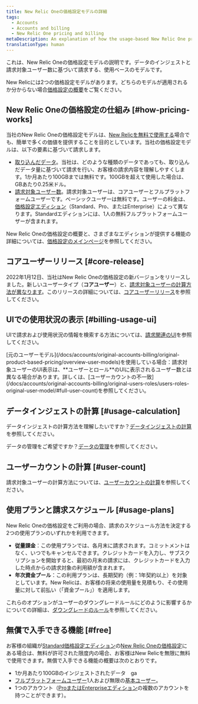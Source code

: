 ```yaml
---
title: New Relic Oneの価格設定モデルの詳細
tags:
  - Accounts
  - Accounts and billing
  - New Relic One pricing and billing
metaDescription: An explanation of how the usage-based New Relic One pricing model works.
translationType: human
---
```


これは、New Relic Oneの価格設定モデルの説明です。データのインジェストと請求対象ユーザー数に基づいて請求する、使用ベースのモデルです。

New Relicには2つの価格設定モデルがあります。どちらのモデルが適用されるか分からない場合[価格設定の概要](/docs/accounts/original-accounts-billing/original-product-based-pricing/overview-changes-pricing-user-model)をご覧ください。

## New Relic Oneの価格設定の仕組み [#how-pricing-works]

当社のNew Relic Oneの価格設定モデルは、[New Relicを無料で使用する](#free)場合でも、簡単で多くの価値を提供することを目的としています。当社の価格設定モデルは、以下の要素に基づいて請求します。

* [取り込んだデータ](/docs/accounts/accounts-billing/new-relic-one-pricing-billing/data-ingest-billing)。当社は、どのような種類のデータであっても、取り込んだデータ量に基づいて請求を行い、お客様の請求内容を理解しやすくします。1か月あたり100GBまでは無料です。100GBを超えて使用した場合は、GBあたり0.25米ドル。
* [請求対象ユーザー数](/docs/accounts/accounts-billing/new-relic-one-pricing-billing/user-count-billing)。請求対象ユーザーは、コアユーザーとフルプラットフォームユーザーです。ベーシックユーザーは無料です。ユーザーの料金は、[価格設定エディション](https://newrelic.com/pricing)（Standard、Pro、またはEnterprise）によって異なります。Standardエディションには、1人の無料フルプラットフォームユーザーが含まれます。

New Relic Oneの価格設定の概要と、さまざまなエディションが提供する機能の詳細については、[価格設定のメインページ](https://newrelic.com/pricing)を参照してください。

## コアユーザーリリース [#core-release]

2022年1月12日、当社はNew Relic Oneの価格設定の新バージョンをリリースしました。新しいユーザータイプ（**コアユーザー**）と、[請求対象ユーザーの計算方法が異なります](/docs/accounts/accounts-billing/new-relic-one-pricing-billing/user-count-billing)。このリリースの詳細については、[コアユーザーリリース](/docs/accounts/accounts-billing/new-relic-one-pricing-billing/core-users-release)を参照してください。

## UIでの使用状況の表示 [#billing-usage-ui]

UIで請求および使用状況の情報を検索する方法については、[請求関連のUI](/docs/accounts/accounts-billing/general-account-settings/introduction-account-settings)を参照してください。

<Callout variant="important">
  [元のユーザーモデル](/docs/accounts/original-accounts-billing/original-product-based-pricing/overview-user-models)を使用している場合：請求対象ユーザーのUI表示は、**ユーザーとロール**のUIに表示されるユーザー数とは異なる場合があります。詳しくは、[ユーザーカウントの不一致](/docs/accounts/original-accounts-billing/original-users-roles/users-roles-original-user-model/#full-user-count)を参照してください。
</Callout>

## データインジェストの計算 [#usage-calculation]

データインジェストの計算方法を理解したいですか？[データインジェストの計算](/docs/accounts/accounts-billing/new-relic-one-pricing-billing/data-ingest-billing)を参照してください。

データの管理をご希望ですか？[データの管理](/docs/data-apis/manage-data/manage-data-coming-new-relic)を参照してください。

## ユーザーカウントの計算 [#user-count]

請求対象ユーザーの計算方法については、[ユーザーカウントの計算](/docs/accounts/accounts-billing/new-relic-one-pricing-billing/user-count-billing)を参照してください。

## 使用プランと請求スケジュール [#usage-plans]

New Relic Oneの価格設定をご利用の場合、請求のスケジュール方法を決定する2つの使用プランのいずれかを利用できます。

* **従量課金**：この使用プランでは、各月末に請求されます。コミットメントはなく、いつでもキャンセルできます。クレジットカードを入力し、サブスクリプションを開始すると、最初の月末の請求には、クレジットカードを入力した時点からの請求対象の利用額が含まれます。
* **年次資金プール**：この利用プランは、長期契約（例：1年契約以上）を対象としています。New Relicは、お客様の将来の使用量を見積もり、その使用量に対して前払い（「資金プール」）を適用します。

これらのオプションがユーザーのダウングレードルールにどのように影響するかについての詳細は、[ダウングレードのルール](/docs/accounts/accounts-billing/new-relic-one-pricing-billing/user-count-billing#user-downgrade-rules)を参照してください。

## 無償で入手できる機能 [#free]

お客様の組織が[Standard価格設定エディション](#how-pricing-works)の[New Relic Oneの価格設定](https://newrelic.com/pricing)にある場合は、無料が許可された限度内の場合、お客様はNew Relicを無限に無料で使用できます。無償で入手できる機能の概要は次のとおりです。

* 1か月あたり100GBのインジェストされたデータ　ga
* [フルプラットフォームユーザー](/docs/accounts/accounts-billing/new-relic-one-user-management/user-type)1人および無限の[基本ユーザー](/docs/accounts/accounts-billing/new-relic-one-user-management/user-type)。
* 1つのアカウント（[ProまたはEnterpriseエディション](https://newrelic.com/pricing)の複数のアカウントを持つことができます）。
